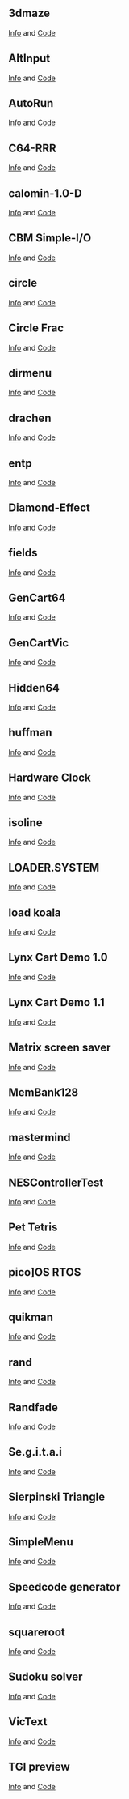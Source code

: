 == 3dmaze ==
[http://oliverschmidt.github.io/cc65/contrib/3dmaze-0.2.txt Info] and 
[http://oliverschmidt.github.io/cc65/contrib/3dmaze-0.2.zip Code]

== AltInput ==
[http://oliverschmidt.github.io/cc65/contrib/altinput_cc65_1.00.txt Info] and 
[http://oliverschmidt.github.io/cc65/contrib/altinput_cc65_1.00.c Code]

== AutoRun ==
[http://oliverschmidt.github.io/cc65/contrib/autorun-1.5.0.txt Info] and 
[http://oliverschmidt.github.io/cc65/contrib/autorun-1.5.0.zip Code]

== C64-RRR ==
[http://oliverschmidt.github.io/cc65/contrib/c64-rrr-1.0.txt Info] and 
[http://oliverschmidt.github.io/cc65/contrib/c64-rrr-1.0.zip Code]

== calomin-1.0-D ==
[http://oliverschmidt.github.io/cc65/contrib/calomin-1.0-D.txt Info] and 
[http://oliverschmidt.github.io/cc65/contrib/calomin-1.0-D.zip Code]

== CBM Simple-I/O ==
[http://oliverschmidt.github.io/cc65/contrib/cbmsimpio.txt Info] and 
[http://oliverschmidt.github.io/cc65/contrib/cbmsimpio.zip Code]

== circle ==
[http://oliverschmidt.github.io/cc65/contrib/circle-1.0.txt Info] and 
[http://oliverschmidt.github.io/cc65/contrib/circle-1.0.zip Code]

== Circle Frac ==
[http://oliverschmidt.github.io/cc65/contrib/circlefracv1-1.txt Info] and 
[http://oliverschmidt.github.io/cc65/contrib/circlefracv1-1.zip Code]

== dirmenu ==
[http://oliverschmidt.github.io/cc65/contrib/dirmenu-1.00.txt Info] and 
[http://oliverschmidt.github.io/cc65/contrib/dirmenu-1.00.zip Code]

== drachen ==
[http://oliverschmidt.github.io/cc65/contrib/drachenv1.1.txt Info] and 
[http://oliverschmidt.github.io/cc65/contrib/drachenv1.1.zip Code]

== entp ==
[http://oliverschmidt.github.io/cc65/contrib/entp-0.7.txt Info] and 
[http://oliverschmidt.github.io/cc65/contrib/entp-0.7.zip Code]

== Diamond-Effect ==
[http://oliverschmidt.github.io/cc65/contrib/even_odd-1.0.txt Info] and 
[http://oliverschmidt.github.io/cc65/contrib/even_odd-1.0.zip Code]

== fields ==
[http://oliverschmidt.github.io/cc65/contrib/fields-1.2.2.txt Info] and 
[http://oliverschmidt.github.io/cc65/contrib/fields-1.2.2.zip Code]

== GenCart64 ==
[http://oliverschmidt.github.io/cc65/contrib/gencart64-0.1.0-beta.txt Info] and 
[http://oliverschmidt.github.io/cc65/contrib/gencart64-0.1.0-beta.zip Code]

== GenCartVic ==
[http://oliverschmidt.github.io/cc65/contrib/gencartvic-1.0.0.txt Info] and 
[http://oliverschmidt.github.io/cc65/contrib/gencartvic-1.0.0.zip Code]

== Hidden64 ==
[http://oliverschmidt.github.io/cc65/contrib/hidden64-0.21a-beta.txt Info] and 
[http://oliverschmidt.github.io/cc65/contrib/hidden64-0.21a-beta.zip Code]

== huffman ==
[http://oliverschmidt.github.io/cc65/contrib/huffman-1.0.txt Info] and 
[http://oliverschmidt.github.io/cc65/contrib/huffman-1.0.zip Code]

== Hardware Clock ==
[http://oliverschmidt.github.io/cc65/contrib/hwclock-1.0.txt Info] and 
[http://oliverschmidt.github.io/cc65/contrib/hwclock-1.0.tgz Code]

== isoline ==
[http://oliverschmidt.github.io/cc65/contrib/isolinev0.6.txt Info] and 
[http://oliverschmidt.github.io/cc65/contrib/isolinev0.6.zip Code]

== LOADER.SYSTEM ==
[http://oliverschmidt.github.io/cc65/contrib/loader-1.4.txt Info] and 
[http://oliverschmidt.github.io/cc65/contrib/loader-1.4.zip Code]

== load koala ==
[http://oliverschmidt.github.io/cc65/contrib/loadkoala-1.0.txt Info] and 
[http://oliverschmidt.github.io/cc65/contrib/loadkoala-1.0.zip Code]

== Lynx Cart Demo 1.0 ==
[http://oliverschmidt.github.io/cc65/contrib/lynx-cart-demo-1.0.txt Info] and 
[http://oliverschmidt.github.io/cc65/contrib/lynx-cart-demo-1.0.zip Code]

== Lynx Cart Demo 1.1 ==
[http://oliverschmidt.github.io/cc65/contrib/lynx-cart-demo-1.1.txt Info] and 
[http://oliverschmidt.github.io/cc65/contrib/lynx-cart-demo-1.1.zip Code]

== Matrix screen saver ==
[http://oliverschmidt.github.io/cc65/contrib/matrixcevi-2.0.txt Info] and 
[http://oliverschmidt.github.io/cc65/contrib/matrixcevi-2.0.zip Code]

== MemBank128 ==
[http://oliverschmidt.github.io/cc65/contrib/membank128-0.10-beta.txt Info] and 
[http://oliverschmidt.github.io/cc65/contrib/membank128-0.10-beta.zip Code]

== mastermind ==
[http://oliverschmidt.github.io/cc65/contrib/mmind-1.0.0.txt Info] and 
[http://oliverschmidt.github.io/cc65/contrib/mmind-1.0.0.zip Code]

== NESControllerTest ==
[http://oliverschmidt.github.io/cc65/contrib/nescontrollertest-1.0.txt Info] and 
[http://oliverschmidt.github.io/cc65/contrib/nescontrollertest-1.0.zip Code]

== Pet Tetris ==
[http://oliverschmidt.github.io/cc65/contrib/pet_tetris-v1.3c.txt Info] and 
[http://oliverschmidt.github.io/cc65/contrib/pet_tetris-v1.3c.tgz Code]

== pico<nowiki>]</nowiki>OS RTOS ==
[http://oliverschmidt.github.io/cc65/contrib/picoos-demo-0.8.0.txt Info] and 
[http://oliverschmidt.github.io/cc65/contrib/picoos-demo-0.8.0.zip Code]

== quikman ==
[http://oliverschmidt.github.io/cc65/contrib/quikman2k8-2008.11.1.txt Info] and 
[http://oliverschmidt.github.io/cc65/contrib/quikman2k8-2008.11.1.zip Code]

== rand ==
[http://oliverschmidt.github.io/cc65/contrib/rand.txt Info] and 
[http://oliverschmidt.github.io/cc65/contrib/rand.s Code]

== Randfade ==
[http://oliverschmidt.github.io/cc65/contrib/randfade-1.0.txt Info] and 
[http://oliverschmidt.github.io/cc65/contrib/randfade-1.0.zip Code]

== Se.g.i.t.a.i ==
[http://oliverschmidt.github.io/cc65/contrib/se.g.i.t.a.i.-1.0.txt Info] and 
[http://oliverschmidt.github.io/cc65/contrib/se.g.i.t.a.i.-1.0.zip Code]

== Sierpinski Triangle ==
[http://oliverschmidt.github.io/cc65/contrib/sierpinski-1.1.txt Info] and 
[http://oliverschmidt.github.io/cc65/contrib/sierpinski-1.1.zip Code]

== SimpleMenu ==
[http://oliverschmidt.github.io/cc65/contrib/simplemenu11.txt Info] and 
[http://oliverschmidt.github.io/cc65/contrib/simplemenu11.zip Code]

== Speedcode generator ==
[http://oliverschmidt.github.io/cc65/contrib/speedcode-1.0.txt Info] and 
[http://oliverschmidt.github.io/cc65/contrib/speedcode-1.0.zip Code]

== squareroot ==
[http://oliverschmidt.github.io/cc65/contrib/sqrtv1.0.txt Info] and 
[http://oliverschmidt.github.io/cc65/contrib/sqrtv1.0.zip Code]

== Sudoku solver ==
[http://oliverschmidt.github.io/cc65/contrib/sudoku65.txt Info] and 
[http://oliverschmidt.github.io/cc65/contrib/sudoku65.zip Code]

== VicText ==
[http://oliverschmidt.github.io/cc65/contrib/textvic-1.0.0.txt Info] and 
[http://oliverschmidt.github.io/cc65/contrib/textvic-1.0.0.zip Code]

== TGI preview ==
[http://oliverschmidt.github.io/cc65/contrib/tgi-preview-0.0.1.txt Info] and 
[http://oliverschmidt.github.io/cc65/contrib/tgi-preview-0.0.1.zip Code]